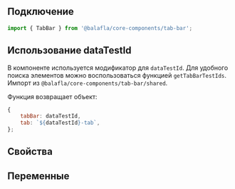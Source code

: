 
## Подключение

```jsx
import { TabBar } from '@balafla/core-components/tab-bar';
```

## Использование dataTestId

В компоненте используется модификатор для `dataTestId`.
Для удобного поиска элементов можно воспользоваться функцией `getTabBarTestIds`.
Импорт из `@balafla/core-components/tab-bar/shared`.

Функция возвращает объект:

```jsx
{
    tabBar: dataTestId,
    tab: `${dataTestId}-tab`,
};
```

## Свойства

<ArgTypes of={TabBar} />

## Переменные

<CssVars css={styles} />
